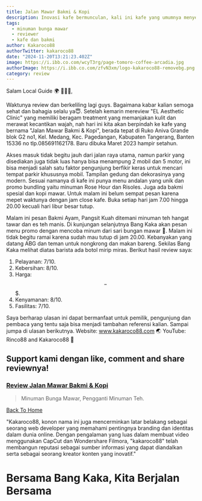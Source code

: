 ```yaml
---
title: Jalan Mawar Bakmi & Kopi
description: Inovasi kafe bermunculan, kali ini kafe yang umumnya menyediakan minuman teh di kafe ini minuman bunga mawar jadi unggulan dan wajib coba.
tags:
  - minuman bunga mawar
  - reviewer
  - kafe dan bakmi
author: Kakaroco88
authorTwitter: kakaroco88
date: "2024-11-20T13:21:23.402Z"
image: https://i.ibb.co.com/wcyT3rg/page-tomoro-coffee-arcadia.jpg
authorImage: https://i.ibb.co.com/zfvN3xm/logo-kakaroco88-removebg.png
category: review
---
```


Salam Local Guide 🌍 🙋🏻‍♀️,

Waktunya review dan berkeliling lagi guys.
Bagaimana kabar kalian semoga sehat dan bahagia selalu ya😇.
Setelah kemarin mereview "EL Aesthetic Clinic" yang memiliki beragam treatment yang memanjakan kulit dan merawat kecantikan wajah, nah hari ini kita akan berpindah ke kafe yang bernama "Jalan Mawar Bakmi & Kopi", berada tepat di Ruko Aniva Grande blok G2 no1, Kel. Medang, Kec. Pagedangan, Kabupaten Tangerang, Banten 15336 no tlp.085691162178.
Baru dibuka Maret 2023 hampir setahun.

Akses masuk tidak begitu jauh dari jalan raya utama, namun parkir yang disediakan juga tidak luas hanya bisa menampung 2 mobil dan 5 motor, ini bisa menjadi salah satu faktor pengunjung berfikir keras untuk mencari tempat parkir khususnya mobil. Tampilan gedung dan dekorasinya yang modern.
Sesuai namanya di kafe ini punya menu andalan yang unik dan promo bundling yaitu minuman  Rose Hour dan Risoles. Juga ada bakmi spesial dan kopi mawar. Untuk malam ini belum sempat pesan karena mepet waktunya dengan jam close kafe.
Buka setiap hari jam 7.00 hingga 20.00 kecuali hari libur besar tutup.

Malam ini pesan Bakmi Ayam, Pangsit Kuah ditemani minuman teh hangat tawar dan es teh manis. Di kunjungan selanjutnya Bang Kaka akan pesan menu promo dengan mencoba minum dari sari bungan mawar 🌹.
Malam ini tidak begitu ramai karena sudah mau tutup di jam 20.00. Kebanyakan yang datang ABG dan teman untuk nongkrong dan makan bareng.
Sekilas Bang Kaka melihat diatas barista ada botol mirip miras.
Berikut hasil review saya:
1. Pelayanan: 7/10.
2. Kebersihan: 8/10.
3. Harga: $$-$$$.
4. Kenyamanan: 8/10.
5. Fasilitas: 7/10.

Saya berharap ulasan ini dapat bermanfaat untuk pemilik, pengunjung dan pembaca yang tentu saja  bisa menjadi tambahan referensi kalian.
Sampai jumpa di ulasan berikutnya.
Website: www.kakaroco88.com 🌏
YouTube: Rinco88 and Kakaroco88 🚩

## Support kami dengan like, comment and share reviewnya!

### [Review Jalan Mawar Bakmi & Kopi](https://goo.gl/maps/pzyzBS3L57VdbrR27?g_st=atm)

> Minuman Bunga Mawar, Pengganti Minuman Teh.

[Back To Home](/)

"Kakaroco88, konon nama ini juga mencerminkan latar belakang sebagai seorang web developer yang memahami pentingnya branding dan identitas dalam dunia online. Dengan pengalaman yang luas dalam membuat video menggunakan CapCut dan Wondershare Filmora, "kakaroco88" telah membangun reputasi sebagai sumber informasi yang dapat diandalkan serta sebagai seorang kreator konten yang inovatif."

# Bersama Bang Kaka, Kita Berjalan Bersama